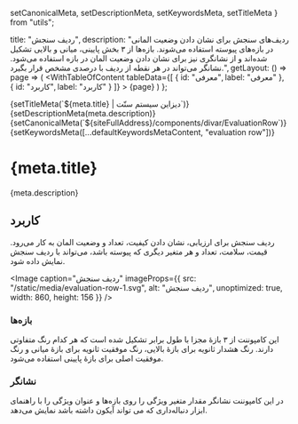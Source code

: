  setCanonicalMeta,
  setDescriptionMeta,
  setKeywordsMeta,
  setTitleMeta
} from "utils";

  title: "ردیف سنجش",
  description:
    "ردیف‌های سنجش برای نشان دادن وضعیت المانی در بازه‌های پیوسته استفاده می‌شوند. بازه‌ها از ۳ بخش پایینی، میانی و بالایی تشکیل شده‌اند و از نشانگری نیز برای نشان دادن وضعیت المان در بازه استفاده می‌شود. نشانگر می‌تواند در هر نقطه از ردیف با درصدی مشخص قرار بگیرد.",
  getLayout: () => page =>
    (
      <WithTableOfContent
        tableData={[
          { id: "معرفی", label: "معرفی" },
          { id: "کاربرد", label: "کاربرد" }
        ]}
      >
        {page}
      </WithTableOfContent>
    )
};

<Head>
  {setTitleMeta(`${meta.title} | دیزاین سیستم سنّت`)}
  {setDescriptionMeta(meta.description)}
  {setCanonicalMeta(`${siteFullAddress}/components/divar/EvaluationRow`)}
  {setKeywordsMeta([...defaultKeywordsMetaContent, "evaluation row"])}
</Head>

<h1>
  <span>{meta.title}</span>
  <AnchorButton anchorId="معرفی" />
</h1>

<p>{meta.description}</p>

<h2>
  <span>کاربرد</span>
  <AnchorButton anchorId="کاربرد" />
</h2>

<p>
  ردیف سنجش برای ارزیابی، نشان دادن کیفیت، تعداد و وضعیت المان به کار می‌رود.
  قیمت، سلامت، تعداد و هر متغیر دیگری که پیوسته باشد، می‌تواند با ردیف سنجش
  نمایش داده شود.
</p>

<Image
  caption="ردیف سنجش"
  imageProps={{
    src: "/static/media/evaluation-row-1.svg",
    alt: "ردیف سنجش",
    unoptimized: true,
    width: 860,
    height: 156
  }}
/>

<h3>
  <span>بازه‌ها</span>
  <AnchorButton anchorId="بازه‌ها" />
</h3>

<p>
  این کامپوننت از ۳ بازهٔ مجزا با طول برابر تشکیل شده است که هر کدام رنگ متفاوتی
  دارند. رنگ هشدار ثانویه برای بازهٔ بالایی، رنگ موفقیت ثانویه برای بازهٔ میانی
  و رنگ موفقیت اصلی برای بازهٔ پایینی استفاده می‌شود.
</p>

<Divider dotted />

<h3>
  <span>نشانگر</span>
  <AnchorButton anchorId="نشانگر" />
</h3>

<p>
  در این کامپوننت نشانگر مقدار متغیر ویژگی را روی بازه‌ها و عنوان ویژگی را با
  راهنمای ابزار دنباله‌داری که می تواند آیکون داشته باشد نمایش می‌دهد.
</p>
